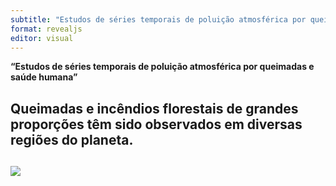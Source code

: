 ```yaml
---
subtitle: "Estudos de séries temporais de poluição atmosférica por queimadas e saúde humana"
format: revealjs
editor: visual
---
```




**"Estudos de séries temporais de poluição atmosférica por queimadas e saúde humana"**




##  Queimadas e incêndios florestais de grandes proporções têm sido observados em diversas regiões do planeta.


## 

![](Captura de tela 2023-07-05 160742.jpg)